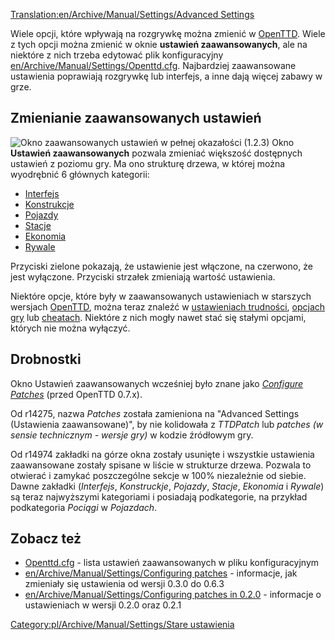 [[Translation:en/Archive/Manual/Settings/Advanced Settings]]
{{pl/Uwaga|Ten artykuł dotyczy zmieniania ustawień przy użyciu '''przestarzałego''' interfejsu. Aktualny artykuł znajdziesz [[pl/Archive/Manual/Settings/Ustawienia|tutaj]]}}

{{pl/Manual/Spis treści}}

Wiele opcji, które wpływają na rozgrywkę można zmienić w [[pl/Manual/Main Page|OpenTTD]]. Wiele z tych opcji można zmienić w oknie '''ustawień zaawansowanych''', ale na niektóre z nich trzeba edytować plik konfiguracyjny [[en/Archive/Manual/Settings/Openttd.cfg]]. Najbardziej zaawansowane ustawienia poprawiają rozgrywkę lub interfejs, a inne dają więcej zabawy w grze.

{{pl/Informacja|Jeśli masz dostęp do zaawansowanych ustawień z menu głównego, one wpływają na nowe gry. Jeśli chcesz zmienić ustawienia zaawansowane dla uruchomionej gry, należy najpierw ją załadować, a następnie zmienić ustawienia, które chcesz zmienić.}}

==Zmienianie zaawansowanych ustawień==
[[File:pl/Archive/Manual/Settings/AdvancedSettingsWindowPL.png|thumb|left|Okno zaawansowanych ustawień w pełnej okazałości (1.2.3)]]
{{pl/Archive/Manual/Settings/Zaawansowane ustawienia}}
Okno '''Ustawień zaawansowanych''' pozwala zmieniać większość dostępnych ustawień z poziomu gry. Ma ono strukturę drzewa, w której można wyodrębnić 6 głównych kategorii: 

*[[pl/Zaawansowane ustawienia/Interfejs|Interfejs]]
*[[pl/Zaawansowane ustawienia/Konstrukcje|Konstrukcje]]
*[[pl/Zaawansowane ustawienia/Pojazdy|Pojazdy]]
*[[pl/Zaawansowane ustawienia/Stacje|Stacje]]
*[[pl/Archive/Manual/Settings/Ustawienia|Ekonomia]]
*[[pl/Archive/Manual/Settings/Zaawansowane ustawienia/Rywale|Rywale]]

Przyciski zielone pokazają, że ustawienie jest włączone, na czerwono, że jest wyłączone. Przyciski strzałek zmieniają wartość ustawienia. 

Niektóre opcje, które były w zaawansowanych ustawieniach w starszych wersjach [[pl/Manual/Main Page|OpenTTD]], można teraz znaleźć w [[pl/Archive/Manual/Settings/Trudność|ustawieniach trudności]], [[pl/Manual/Opcje gry|opcjach gry]] lub [[pl/Manual/Cheaty|cheatach]]. Niektóre z nich mogły nawet stać się stałymi opcjami, których nie można wyłączyć.{{en/-}}

==Drobnostki==
Okno Ustawień zaawansowanych wcześniej było znane jako ''[[en/Archive/Manual/Settings/Configuring patches|Configure Patches]]'' (przed OpenTTD 0.7.x).

Od r14275, nazwa ''Patches'' została zamieniona na "Advanced Settings (Ustawienia zaawansowane)", by nie kolidowała z ''TTDPatch'' lub ''patches (w sensie technicznym - wersje gry)'' w kodzie źródłowym gry.

Od r14974 zakładki na górze okna zostały usunięte i wszystkie ustawienia zaawansowane zostały spisane w liście w strukturze drzewa. Pozwala to otwierać i zamykać poszczególne sekcje w 100% niezależnie od siebie. Dawne zakładki (''Interfejs'', ''Konstruckje'', ''Pojazdy'', ''Stacje'', ''Ekonomia'' i ''Rywale'') są teraz najwyższymi kategoriami i posiadają podkategorie, na przykład podkategoria ''Pociągi'' w ''Pojazdach''.

==Zobacz też==
*[[pl/Archive/Manual/Settings/Openttd.cfg|Openttd.cfg]] - lista ustawień zaawansowanych w pliku konfiguracyjnym
*[[en/Archive/Manual/Settings/Configuring patches]] - informacje, jak zmieniały się ustawienia od wersji 0.3.0 do 0.6.3
*[[en/Archive/Manual/Settings/Configuring patches in 0.2.0]] - informacje o ustawieniach w wersji 0.2.0 oraz 0.2.1

[[Category:pl/Archive/Manual/Settings/Stare ustawienia]]